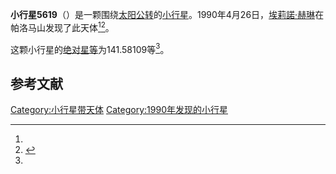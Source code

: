 {{Infobox planet
| bgcolour = #FFFFC0
| name = 5619 Shair
| symbol = 
| image = 
| caption = 
| discovery = yes
| discovery_ref = 
| discoverer = [[埃莉諾·赫琳|埃莉諾·赫琳]]
| discovery_site = [[帕洛马山|帕洛马山]] 
| discovered = 1990年4月26日
| designations = yes
| mp_name = 
| named_after = 
| alt_names = 1990 HC1/ 1978 SQ3 / 1991 TT1
| mp_category = [[主带小行星|主带小行星]]
| orbit_ref = <ref name="a">[http://ssd.jpl.nasa.gov/sbdb.cgi?sstr=5619 5619 Shair] {{Wayback|url=http://ssd.jpl.nasa.gov/sbdb.cgi?sstr=5619 |date=20210724145842 }}，小行星數據庫瀏覽器（JPL Small-Body Database Browser）－[[美国国家航空航天局|美国国家航空航天局]]喷气推进实验室</ref>
| epoch = 2456400.5 (2013年4月18日更新)
| aphelion = {{convert|3.1860537|AU|km|3|abbr=on|lk=out}}
| perihelion = {{convert|2.0636161|AU|km|3|abbr=on}}
| semimajor = {{convert|2.6248349|AU|km|3|abbr=on}}
| eccentricity = 0.2138111
| period = 1553.285994 [[日|日]]<br />4.25[[儒略年|儒略年]]
| avg_speed = 
| inclination = 25.21202
| asc_node = 176.28650
| mean_anomaly = 
| arg_peri = 141.58109
| satellites = 
| physical_characteristics = yes
| dimensions = 
| mass = 
| density = 
| surface_grav = 
| escape_velocity = 
| sidereal_day = 
| axial_tilt = 
| pole_ecliptic_lat = 
| pole_ecliptic_lon = 
| albedo = 
| temperatures= 
| temp_name1 = 
| mean_temp_1 = 
| max_temp_1 = 
| temp_name2 = 
| max_temp_2 = 
| spectral_type = 
| abs_magnitude = 141.58109
}}

'''小行星5619'''（{{lang-en|5619 Shair}}）是一颗围绕[[太阳|太阳]][[公转|公转]]的[[小行星|小行星]]。1990年4月26日，[[埃莉諾·赫琳|埃莉諾·赫琳]]在帕洛马山发现了此天体<ref name="a" /><ref>{{cite news|title=小行星列表|url=http://cfa-www.harvard.edu/iau/lists/NumberedMPs.txt|accessdate=2013-07-08|newspaper=哈佛大学|archive-date=2008-05-17|archive-url=https://web.archive.org/web/20080517010638/http://cfa-www.harvard.edu/iau/lists/NumberedMPs.txt|dead-url=no}}</ref>。

这颗小行星的[[绝对星等|绝对星等]]为141.58109等<ref name="a" />。

==参考文献==
{{reflist}}
{{Minor Planet Number|[[小行星5618|小行星5618]]|[[小行星5620|小行星5620]]}}

{{小天体}}

[[Category:小行星带天体|Category:小行星带天体]]
[[Category:1990年发现的小行星|Category:1990年发现的小行星]]

{{asteroid-stub}}